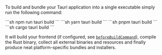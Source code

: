
To build and bundle your Tauri application into a single executable simply run the following command:

<Tabs>
<TabItem label="npm">
```sh
npm run tauri build
```
</TabItem>
<TabItem label="Yarn">
```sh
yarn tauri build
```
</TabItem>
<TabItem label="pnpm">
```sh
pnpm tauri build
```
</TabItem>
<TabItem label="Cargo">
```sh
cargo tauri build
```
</TabItem>
</Tabs>

It will build your frontend (if configured, see [`beforeBuildCommand`][beforebuildcommand]), compile the Rust binary, collect all external binaries and resources and finally produce neat platform-specific bundles and installers.

[beforebuildcommand]: /references/v2/config#config/#beforebuildcommand
